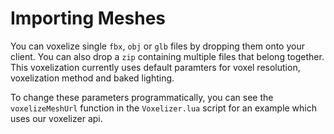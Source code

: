 
# Importing Meshes

You can voxelize single `fbx`, `obj` or `glb` files by dropping them onto your client. You can also drop a `zip` containing multiple files that belong together.
This voxelization currently uses default paramters for voxel resolution, voxelization method and baked lighting. 

To change these parameters programmatically, you can see the `voxelizeMeshUrl` function in the `Voxelizer.lua` script for an example which uses our voxelizer api.
